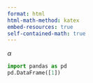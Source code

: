 ```yaml
---
format: html
html-math-method: katex
embed-resources: true
self-contained-math: true
---
```


$\alpha$

```python
import pandas as pd
pd.DataFrame([1])
```
